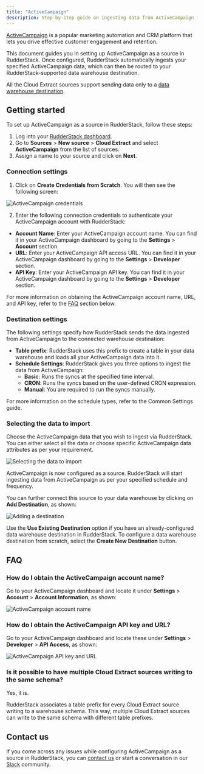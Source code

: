 ```yaml
---
title: "ActiveCampaign"
description: Step-by-step guide on ingesting data from ActiveCampaign into RudderStack.
---
```


[ActiveCampaign](https://www.activecampaign.com/) is a popular marketing automation and CRM platform that lets you drive effective customer engagement and retention.

This document guides you in setting up ActiveCampaign as a source in RudderStack. Once configured, RudderStack automatically ingests your specified ActiveCampaign data, which can then be routed to your RudderStack-supported data warehouse destination.

<div class="warningBlock">

All the Cloud Extract sources support sending data only to a <a href="https://www.rudderstack.com/docs/data-warehouse-integrations/">data warehouse destination</a>.
</div>

## Getting started

To set up ActiveCampaign as a source in RudderStack, follow these steps:

1. Log into your [RudderStack dashboard](https://app.rudderstack.com/).
2. Go to **Sources** > **New source** > **Cloud Extract** and select **ActiveCampaign** from the list of sources.
3. Assign a name to your source and click on **Next**.

### Connection settings

1. Click on **Create Credentials from Scratch**. You will then see the following screen:

<img src="../../assets/cloud-extract-sources/activecampaign-connection-settings.png" alt="ActiveCampaign credentials" />

2. Enter the following connection credentials to authenticate your ActiveCampaign account with RudderStack:
  - **Account Name**: Enter your ActiveCampaign account name. You can find it in your ActiveCampaign dashboard by going to the **Settings** > **Account** section.
  - **URL**: Enter your ActiveCampaign API access URL. You can find it in your ActiveCampaign dashboard by going to the **Settings** > **Developer** section.
  - **API Key**: Enter your ActiveCampaign API key. You can find it in your ActiveCampaign dashboard by going to the **Settings** > **Developer** section.

<div class="infoBlock">

For more information on obtaining the ActiveCampaign account name, URL, and API key, refer to the <a href="#faq">FAQ</a> section below.
</div>

### Destination settings

The following settings specify how RudderStack sends the data ingested from ActiveCampaign to the connected warehouse destination:

- **Table prefix**: RudderStack uses this prefix to create a table in your data warehouse and loads all your ActiveCampaign data into it.
- **Schedule Settings**: RudderStack gives you three options to ingest the data from ActiveCampaign:
    - **Basic**: Runs the syncs at the specified time interval. 
    - **CRON**: Runs the syncs based on the user-defined CRON expression.
    - **Manual**: You are required to run the syncs manually.

<div class="infoBlock">

For more information on the schedule types, refer to the <Link to="/sources/extract/common-settings/">Common Settings</Link> guide.
</div>

### Selecting the data to import

Choose the ActiveCampaign data that you wish to ingest via RudderStack. You can either select all the data or choose specific ActiveCampaign data attributes as per your requirement.

<img src="../../assets/cloud-extract-sources/activecampaign-connection-settings-2.png" alt="Selecting the data to import" />

ActiveCampaign is now configured as a source. RudderStack will start ingesting data from ActiveCampaign as per your specified schedule and frequency.

You can further connect this source to your data warehouse by clicking on **Add Destination**, as shown:

<img src="../../assets/cloud-extract-sources/add-destination.png" alt="Adding a destination" />

<div class="successBlock">

Use the <strong>Use Existing Destination</strong> option if you have an already-configured data warehouse destination in RudderStack. To configure a data warehouse destination from scratch, select the <strong>Create New Destination</strong> button.
</div>

## FAQ

### How do I obtain the ActiveCampaign account name?

Go to your ActiveCampaign dashboard and locate it under **Settings** > **Account** > **Account Information**, as shown:

<img src="../../assets/cloud-extract-sources/activecampaign-connection-settings-4.png" alt="ActiveCampaign account name" />

### How do I obtain the ActiveCampaign API key and URL?

Go to your ActiveCampaign dashboard and locate these under **Settings** > **Developer** > **API Access**, as shown:

<img src="../../assets/cloud-extract-sources/activecampaign-connection-settings-3.png" alt="ActiveCampaign API key and URL" />

### Is it possible to have multiple Cloud Extract sources writing to the same schema?

Yes, it is.

RudderStack associates a table prefix for every Cloud Extract source writing to a warehouse schema. This way, multiple Cloud Extract sources can write to the same schema with different table prefixes.

## Contact us

If you come across any issues while configuring ActiveCampaign as a source in RudderStack, you can [contact us](mailto:%20docs@rudderstack.com) or start a conversation in our [Slack](https://rudderstack.com/join-rudderstack-slack-community) community.
